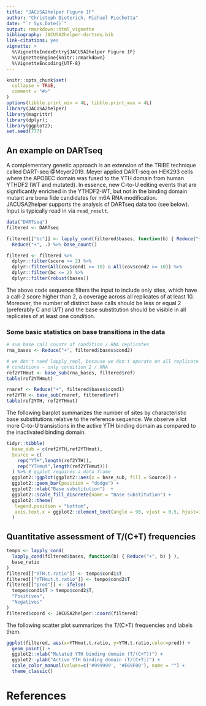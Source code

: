 ```yaml
---
title: "JACUSA2helper Figure 1F"
author: "Christoph Dieterich, Michael Piechotta"
date: "`r Sys.Date()`"
output: rmarkdown::html_vignette
bibliography: JACUSA2helper-dartseq.bib
link-citations: yes
vignette: >
  %\VignetteIndexEntry{JACUSA2helper Figure 1F}
  %\VignetteEngine{knitr::rmarkdown}
  %\VignetteEncoding{UTF-8}
---
```


```r
knitr::opts_chunk$set(
  collapse = TRUE,
  comment = "#>"
)
options(tibble.print_min = 4L, tibble.print_max = 4L)
library(JACUSA2helper)
library(magrittr)
library(dplyr);
library(ggplot2);
set.seed(777)
```

## An example on DARTseq

A complementary genetic approach is an extension of the TRIBE technique called DART-seq @Meyer2019.
Meyer applied DART-seq on HEK293 cells where the APOBEC domain was fused to the YTH domain from human YTHDF2 (WT and mutated).
In essence, new C-to-U editing events that are significantly enriched in the YTHDF2-WT, but not in the binding domain mutant are bona fide candidates for m6A RNA modification.
JACUSA2helper supports the analysis of DARTseq data too (see below). Input is typically read in via `read_result`.

```r
data("DARTseq")
filtered <- DARTseq

filtered[["bc"]] <- lapply_cond(filtered$bases, function(b) { Reduce("+", b) } ) %>% 
  Reduce("+", .) %>% base_count()

filtered <- filtered %>%
  dplyr::filter(score >= 2) %>%
  dplyr::filter(All(cov$cond1 >= 10) & All(cov$cond2 >= 10)) %>%
  dplyr::filter(bc <= 2) %>%
  dplyr::filter(robust(bases))
```
The above code sequence filters the input to include only sites, which have a call-2 score higher than 2, a coverage across all replicates of at least 10.
Moreover, the number of distinct base calls should be less or equal 2 (preferably C and U/T) and the base substitution should be visible in all replicates
of at least one condition.

### Some basic statistics on base transitions in the data

```r
# sum base call counts of condition / RNA replicates
rna_bases <- Reduce("+", filtered$bases$cond2)

# we don't need lapply_repl, because we don't operate on all replicate from all
# conditions - only condition 2 / RNA
ref2YTHmut <- base_sub(rna_bases, filtered$ref)
table(ref2YTHmut)
```

```r
rnaref <- Reduce("+", filtered$bases$cond1)
ref2YTH <- base_sub(rnaref, filtered$ref)
table(ref2YTH, ref2YTHmut)
```
The following barplot summarizes the number of sites by characteristic base substitutions relative to the reference sequence.
We observe a lot more C-to-U transistions in the active YTH binding domain as compared to the inactivated binding domain.

```r
tidyr::tibble(
  base_sub = c(ref2YTH,ref2YTHmut), 
  Source = c(
    rep("YTH",length(ref2YTH)),
    rep("YTHmut",length(ref2YTHmut)))
  ) %>% # ggplot requires a data frame
  ggplot2::ggplot(ggplot2::aes(x = base_sub, fill = Source)) +
  ggplot2::geom_bar(position = "dodge") + 
  ggplot2::xlab("Base substitution")  +
  ggplot2::scale_fill_discrete(name = "Base substitution") +
  ggplot2::theme(
   legend.position = "bottom", 
   axis.text.x = ggplot2::element_text(angle = 90, vjust = 0.5, hjust=1)
  )
```

## Quantitative assessment of T/(C+T) frequencies

```r
tempo <- lapply_cond(
  lapply_cond(filtered$bases, function(b) { Reduce("+", b) } ),
  base_ratio
)
filtered[["YTH.t.ratio"]] <- tempo$cond1$T
filtered[["YTHmut.t.ratio"]] <- tempo$cond2$T
filtered[["pred"]] <- ifelse(
  tempo$cond1$T > tempo$cond2$T, 
  "Positives", 
  "Negatives"
)
filtered$coord <- JACUSA2helper::coord(filtered)
```

The following scatter plot summarizes the T/(C+T) frequencies and labels them.

```r
ggplot(filtered, aes(x=YTHmut.t.ratio, y=YTH.t.ratio,color=pred)) + 
  geom_point() + 
  ggplot2::xlab("Mutated YTH binding domain (T/(C+T))") + 
  ggplot2::ylab("Active YTH binding domain (T/(C+T))") + 
  scale_color_manual(values=c('#999999', '#E69F00'), name = "") +
  theme_classic()
```

# References

